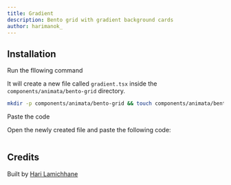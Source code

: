 ```yaml
---
title: Gradient
description: Bento grid with gradient background cards
author: harimanok_
---
```


<ComponentPreview name="bento-grid-gradient--docs" />

## Installation

<Steps>
<Step>Run the fllowing command</Step>

It will create a new file called `gradient.tsx` inside the `components/animata/bento-grid` directory.

```bash
mkdir -p components/animata/bento-grid && touch components/animata/bento-grid/gradient.tsx
```

<Step>Paste the code</Step>

Open the newly created file and paste the following code:

```jsx file=<rootDir>/animata/bento-grid/gradient.tsx

```

</Steps>

## Credits

Built by [Hari Lamichhane](https://github.com/hari)
